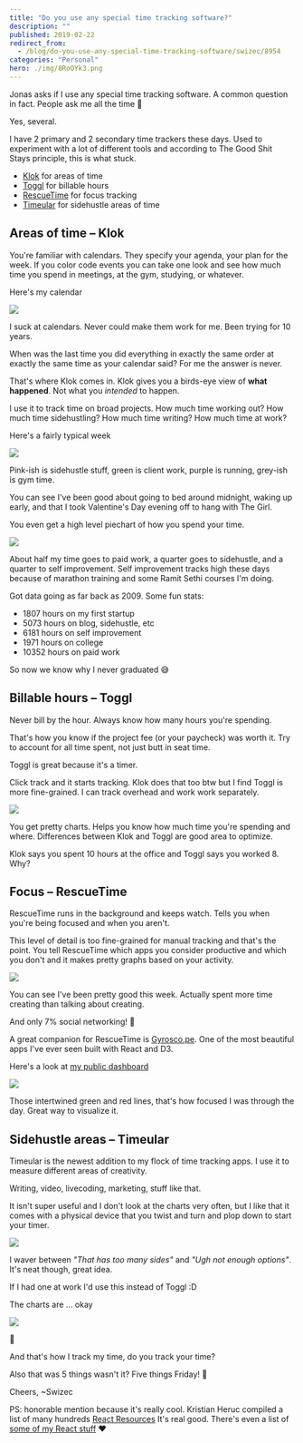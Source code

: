 ```yaml
---
title: "Do you use any special time tracking software?"
description: ""
published: 2019-02-22
redirect_from:
  - /blog/do-you-use-any-special-time-tracking-software/swizec/8954
categories: "Personal"
hero: ./img/8RoOYk3.png
---
```


Jonas asks if I use any special time tracking software. A common question in fact. People ask me all the time 🤔

Yes, several.

I have 2 primary and 2 secondary time trackers these days. Used to experiment with a lot of different tools and according to The Good Shit Stays principle, this is what stuck.

- [Klok](http://getklok.com/) for areas of time
- [Toggl](https://toggl.com/) for billable hours
- [RescueTime](https://www.rescuetime.com/) for focus tracking
- [Timeular](https://timeular.com/) for sidehustle areas of time

## Areas of time – Klok

You're familiar with calendars. They specify your agenda, your plan for the week. If you color code events you can take one look and see how much time you spend in meetings, at the gym, studying, or whatever.

Here's my calendar

![](./img/8RoOYk3.png)

I suck at calendars. Never could make them work for me. Been trying for 10 years.

When was the last time you did everything in exactly the same order at exactly the same time as your calendar said? For me the answer is never.

That's where Klok comes in. Klok gives you a birds-eye view of **what happened**. Not what you _intended_ to happen.

I use it to track time on broad projects. How much time working out? How much time sidehustling? How much time writing? How much time at work?

Here's a fairly typical week

[![](./img/M1nyLdv.png)](http://getklok.com/)

Pink-ish is sidehustle stuff, green is client work, purple is running, grey-ish is gym time.

You can see I've been good about going to bed around midnight, waking up early, and that I took Valentine's Day evening off to hang with The Girl.

You even get a high level piechart of how you spend your time.

[![](./img/EB2zw05.png)](http://getklok.com/)

About half my time goes to paid work, a quarter goes to sidehustle, and a quarter to self improvement. Self improvement tracks high these days because of marathon training and some Ramit Sethi courses I'm doing.

Got data going as far back as 2009. Some fun stats:

- 1807 hours on my first startup
- 5073 hours on blog, sidehustle, etc
- 6181 hours on self improvement
- 1971 hours on college
- 10352 hours on paid work

So now we know why I never graduated 😅

## Billable hours – Toggl

Never bill by the hour. Always know how many hours you're spending.

That's how you know if the project fee (or your paycheck) was worth it. Try to account for all time spent, not just butt in seat time.

Toggl is great because it's a timer.

Click track and it starts tracking. Klok does that too btw but I find Toggl is more fine-grained. I can track overhead and work work separately.

[![](./img/jietonQ.png)](https://toggl.com)

You get pretty charts. Helps you know how much time you're spending and where. Differences between Klok and Toggl are good area to optimize.

Klok says you spent 10 hours at the office and Toggl says you worked 8. Why?

## Focus – RescueTime

RescueTime runs in the background and keeps watch. Tells you when you're being focused and when you aren't.

This level of detail is too fine-grained for manual tracking and that's the point. You tell RescueTime which apps you consider productive and which you don't and it makes pretty graphs based on your activity.

[![](./img/wXvRVtO.png)](https://rescuetime.com)

You can see I've been pretty good this week. Actually spent more time creating than talking about creating.

And only 7% social networking! 🤘

A great companion for RescueTime is [Gyrosco.pe](https://gyrosco.pe/). One of the most beautiful apps I've ever seen built with React and D3.

Here's a look at [my public dashboard](https://gyrosco.pe/swizec/helix/)

[![](./img/GqUbjdp.png)](https://gyrosco.pe/swizec/helix/)

Those intertwined green and red lines, that's how focused I was through the day. Great way to visualize it.

## Sidehustle areas – Timeular

Timeular is the newest addition to my flock of time tracking apps. I use it to measure different areas of creativity.

Writing, video, livecoding, marketing, stuff like that.

It isn't super useful and I don't look at the charts very often, but I like that it comes with a physical device that you twist and turn and plop down to start your timer.

[![](./img/n0TTk6t.jpg)](https://timeular.com/)

I waver between _"That has too many sides"_ and _"Ugh not enough options"_. It's neat though, great idea.

If I had one at work I'd use this instead of Toggl :D

The charts are ... okay

![](./img/ZJpa7sO.png)

🤨

And that's how I track my time, do you track your time?

Also that was 5 things wasn't it? Five things Friday! 🤘

Cheers, ~Swizec

PS: honorable mention because it's really cool. Kristian Heruc compiled a list of many hundreds [React Resources](https://reactresources.com) It's real good. There's even a list of [some of my React stuff](https://reactresources.com/people/swizec-teller) ❤️
